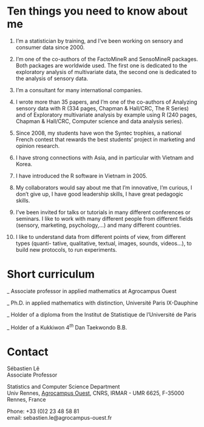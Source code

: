 # Ten things you need to know about me

1. I’m a statistician by training, and I’ve been working on sensory and consumer data since 2000.

2. I’m one of the co-authors of the FactoMineR and SensoMineR packages. Both packages are worldwide used. The first one is dedicated to the exploratory analysis of multivariate data, the second one is dedicated to the analysis of sensory data.

3. I’m a consultant for many international companies.

4. I wrote more than 35 papers, and I’m one of the co-authors of Analyzing sensory data with R (334 pages, Chapman & Hall/CRC, The R Series) and of Exploratory multivariate analysis by example using R (240 pages, Chapman & Hall/CRC, Computer science and data analysis series).

5. Since 2008, my students have won the Syntec trophies, a national French contest that rewards the best students’ project in marketing and opinion research.

6. I have strong connections with Asia, and in particular with Vietnam and Korea.

7. I have introduced the R software in Vietnam in 2005.

8. My collaborators would say about me that I’m innovative, I’m curious, I don’t give up, I have good leadership skills, I have great pedagogic skills.

9. I’ve been invited for talks or tutorials in many different conferences or seminars. I like to work with many different people from different fields (sensory, marketing, psychology,...) and many different countries.

10. I like to understand data from different points of view, from different types (quanti- tative, qualitative, textual, images, sounds, videos...), to build new protocols, to run experiments.

# Short curriculum

_ Associate professor in applied mathematics at Agrocampus Ouest

_ Ph.D. in applied mathematics with distinction, Université Paris IX-Dauphine

_ Holder of a diploma from the Institut de Statistique de l’Université de Paris

_ Holder of a Kukkiwon 4<sup>*th*</sup> Dan Taekwondo B.B.

# Contact

Sébastien Lê <br>
Associate Professor <br>

Statistics and Computer Science Department <br>
Univ Rennes, [Agrocampus Ouest](https://www.agrocampus-ouest.fr), CNRS, IRMAR - UMR 6625, F-35000 Rennes, France

Phone: +33 (0)2 23 48 58 81 <br>
email: sebastien.le@agrocampus-ouest.fr 


